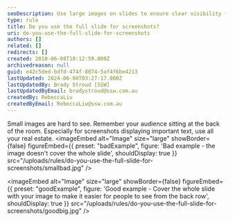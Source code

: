 ```yaml
---
seoDescription: Use large images on slides to ensure clear visibility from the back row and prioritize important text.
type: rule
title: Do you use the full slide for screenshots?
uri: do-you-use-the-full-slide-for-screenshots
authors: []
related: []
redirects: []
created: 2010-06-08T10:12:59.000Z
archivedreason: null
guid: e42c5ded-bdfd-474f-8074-5af4f6be4213
lastUpdated: 2024-06-08T03:27:17.000Z
lastUpdatedBy: Brady Stroud [SSW]
lastUpdatedByEmail: bradystroud@ssw.com.au
createdBy: RebeccaLiu
createdByEmail: RebeccaLiu@ssw.com.au
---
```


Small images are hard to see. Remember your audience sitting at the back of the room. Especially for screenshots displaying important text, use all your real estate.
<imageEmbed
  alt="Image"
  size="large"
  showBorder={false}
  figureEmbed={{
    preset: "badExample",
    figure: 'Bad example - the image doesn\'t cover the whole slide',
    shouldDisplay: true
  }}
  src="/uploads/rules/do-you-use-the-full-slide-for-screenshots/smallbad.jpg"
/>

<imageEmbed
  alt="Image"
  size="large"
  showBorder={false}
  figureEmbed={{
    preset: "goodExample",
    figure: 'Good example - Cover the whole slide with your image to make it easier for people to see from the back row',
    shouldDisplay: true
  }}
  src="/uploads/rules/do-you-use-the-full-slide-for-screenshots/goodbig.jpg"
/>
